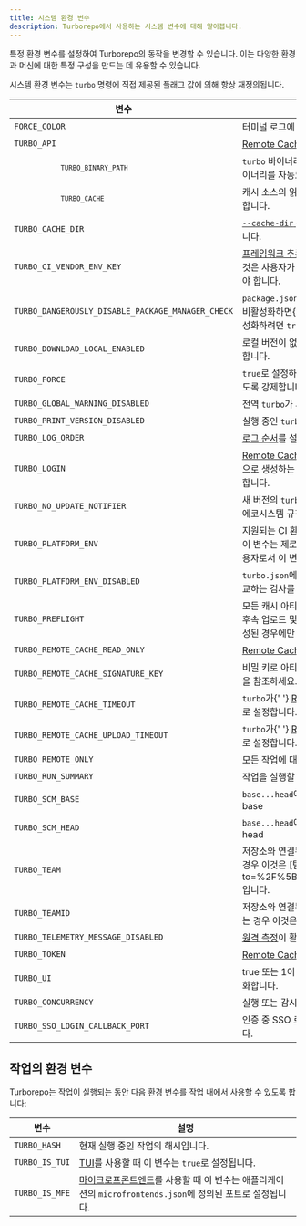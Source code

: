 ```yaml
---
title: 시스템 환경 변수
description: Turborepo에서 사용하는 시스템 변수에 대해 알아봅니다.
---
```



특정 환경 변수를 설정하여 Turborepo의 동작을 변경할 수 있습니다. 이는 다양한 환경과 머신에 대한 특정 구성을 만드는 데 유용할 수 있습니다.

시스템 환경 변수는 `turbo` 명령에 직접 제공된 플래그 값에 의해 항상 재정의됩니다.

<table id="system-environment-variables-table">
  <thead>
    <tr>
      <th>변수</th>
      <th>설명</th>
    </tr>
  </thead>
  <tbody>
    <tr id="force_color">
      <td>
        <code>FORCE_COLOR</code>
      </td>
      <td>터미널 로그에 색상을 강제로 표시합니다</td>
    </tr>
    <tr id="turbo_api">
      <td>
        <code>TURBO_API</code>
      </td>
      <td>
        <a href="/docs/core-concepts/remote-caching">Remote Cache</a>의 기본
        URL을 설정합니다.
      </td>
    </tr>
    <tr id="turbo_binary_path">
      <td>
        <code>
          <code>TURBO_BINARY_PATH</code>
        </code>
      </td>
      <td>
        <code>turbo</code> 바이너리의 경로를 수동으로 설정합니다. 기본적으로{' '}
        <code>turbo</code>는 바이너리를 자동으로 검색하므로 드문 경우에만
        사용해야 합니다.
      </td>
    </tr>
    <tr id="turbo_cache">
      <td>
        <code>
          <code>TURBO_CACHE</code>
        </code>
      </td>
      <td>
        캐시 소스의 읽기 및 쓰기를 제어합니다.{' '}
        <a href="/docs/reference/run#--cache-options">
          <code>--cache</code>
        </a>
        와 동일한 구문을 사용합니다.
      </td>
    </tr>
    <tr id="turbo_cache_dir">
      <td>
        <code>TURBO_CACHE_DIR</code>
      </td>
      <td>
        <a href="/docs/reference/run#--cache-dir-path">
          <code>--cache-dir</code>
        </a>{' '}
        플래그를 사용하는 것과 유사하게 캐시 디렉토리를 설정합니다.
      </td>
    </tr>
    <tr id="turbo_ci_vendor_env_key">
      <td>
        <code>TURBO_CI_VENDOR_ENV_KEY</code>
      </td>
      <td>
        <a href="/docs/crafting-your-repository/using-environment-variables#framework-inference">
          프레임워크 추론
        </a>
        에서 <strong>제외</strong>하려는 환경 변수의 접두사를 설정합니다.<span></span>
        <strong>참고</strong>: 이것은 사용자가 설정할 필요가 없으며 지원되는
        플랫폼에서 자동으로 구성되어야 합니다.
      </td>
    </tr>
    <tr id="turbo_dangerously_disable_package_manager_check">
      <td>
        <code>TURBO_DANGEROUSLY_DISABLE_PACKAGE_MANAGER_CHECK</code>
      </td>
      <td>
        <code>package.json</code>의 <code>packageManager</code> 필드 검사를
        비활성화합니다. 이 검사를 비활성화하면{' '}
        <a href="/docs/reference/run#--dangerously-disable-package-manager-check">
          오류 및 예상치 못한 캐싱 동작
        </a>
        이 발생할 수 있습니다. 비활성화하려면 <code>true</code> 또는{' '}
        <code>1</code>을 사용합니다.
      </td>
    </tr>
    <tr id="turbo_download_local_enabled">
      <td>
        <code>TURBO_DOWNLOAD_LOCAL_ENABLED</code>
      </td>
      <td>
        로컬 버전이 없는 경우 전역 <code>turbo</code>가 올바른 로컬 버전을
        설치하도록 활성화합니다.
      </td>
    </tr>
    <tr id="turbo_force">
      <td>
        <code>TURBO_FORCE</code>
      </td>
      <td>
        <code>true</code>로 설정하면 모든 캐싱을 선택 해제하고 모든 작업을
        전체적으로 실행하도록 강제합니다.
      </td>
    </tr>
    <tr id="turbo_global_warning_disabled">
      <td>
        <code>TURBO_GLOBAL_WARNING_DISABLED</code>
      </td>
      <td>
        전역 <code>turbo</code>가 사용할 로컬 버전을 찾을 수 없을 때 경고를
        비활성화합니다.
      </td>
    </tr>
    <tr id="turbo_print_version_disabled">
      <td>
        <code>TURBO_PRINT_VERSION_DISABLED</code>
      </td>
      <td>
        실행 중인 <code>turbo</code> 버전의 출력을 비활성화합니다.
      </td>
    </tr>
    <tr id="turbo_log_order">
      <td>
        <code>TURBO_LOG_ORDER</code>
      </td>
      <td>
        <a href="/docs/reference/run#--log-order-option">로그 순서</a>를
        설정합니다. 허용되는 값은 <code>grouped</code> 및 <code>default</code>
        입니다.
      </td>
    </tr>
    <tr id="turbo_login">
      <td>
        <code>TURBO_LOGIN</code>
      </td>
      <td>
        <a href="/docs/core-concepts/remote-caching">Remote Cache</a>에
        로그인하는 데 사용되는 URL을 설정합니다. 토큰을 동적으로 생성하는
        엔드포인트를 구현하는 자체 호스팅 Remote Cache에만 필요합니다.
      </td>
    </tr>
    <tr id="turbo_no_update_notifier">
      <td>
        <code>TURBO_NO_UPDATE_NOTIFIER</code>
      </td>
      <td>
        새 버전의 <code>turbo</code>를 사용할 수 있을 때 나타나는 업데이트
        알림을 제거합니다. 에코시스템 규칙에 따라{' '}
        <code>NO_UPDATE_NOTIFIER</code>도 사용할 수 있습니다.
      </td>
    </tr>
    <tr id="turbo_platform_env">
      <td>
        <code>TURBO_PLATFORM_ENV</code>
      </td>
      <td>
        지원되는 CI 환경(Vercel)에서 구성된 환경 변수 키의 CSV입니다.{' '}
        <strong>참고</strong>: 이 변수는 제로 구성 환경 변수를 구현하려는
        플랫폼을 위한 것입니다. 최종 사용자로서 이 변수를 사용하도록 의도되지
        않았습니다.{' '}
      </td>
    </tr>
    <tr id="turbo_platform_env_disabled">
      <td>
        <code>TURBO_PLATFORM_ENV_DISABLED</code>
      </td>
      <td>
        <code>turbo.json</code>에 구성된 환경 변수를 지원되는 플랫폼에 설정된
        환경 변수와 비교하는 검사를 비활성화합니다
      </td>
    </tr>
    <tr id="turbo_preflight">
      <td>
        <code>TURBO_PREFLIGHT</code>
      </td>
      <td>
        모든 캐시 아티팩트 및 분석 요청 전에 preflight 요청 전송을 활성화합니다.
        후속 업로드 및 다운로드는 리디렉션을 따릅니다.{' '}
        <a href="/docs/core-concepts/remote-caching">Remote Caching</a>이 구성된
        경우에만 적용됩니다.
      </td>
    </tr>
    <tr id="turbo_remote_cache_read_only">
      <td>
        <code>TURBO_REMOTE_CACHE_READ_ONLY</code>
      </td>
      <td>
        <a href="/docs/core-concepts/remote-caching">Remote Cache</a>에 쓰기를
        방지하지만 읽기는 허용합니다.
      </td>
    </tr>
    <tr id="turbo_remote_cache_signature_key">
      <td>
        <code>TURBO_REMOTE_CACHE_SIGNATURE_KEY</code>
      </td>
      <td>
        비밀 키로 아티팩트에 서명합니다. 자세한 내용은{' '}
        <a href="/docs/core-concepts/remote-caching#artifact-integrity-and-authenticity-verification">
          아티팩트 무결성 섹션
        </a>
        을 참조하세요.
      </td>
    </tr>
    <tr id="turbo_remote_cache_timeout">
      <td>
        <code>TURBO_REMOTE_CACHE_TIMEOUT</code>
      </td>
      <td>
        <code>turbo</code>가{' '}
        <a href="/docs/core-concepts/remote-caching">Remote Cache</a>에서
        아티팩트를 가져오는 시간 초과를 초 단위로 설정합니다.
      </td>
    </tr>
    <tr id="turbo_remote_cache_upload_timeout">
      <td>
        <code>TURBO_REMOTE_CACHE_UPLOAD_TIMEOUT</code>
      </td>
      <td>
        <code>turbo</code>가{' '}
        <a href="/docs/core-concepts/remote-caching">Remote Cache</a>에
        아티팩트를 업로드하는 시간 초과를 초 단위로 설정합니다.
      </td>
    </tr>
    <tr id="turbo_remote_only">
      <td>
        <code>TURBO_REMOTE_ONLY</code>
      </td>
      <td>모든 작업에 대해 로컬 파일 시스템 캐시를 항상 무시합니다.</td>
    </tr>
    <tr id="turbo_run_summary">
      <td>
        <code>TURBO_RUN_SUMMARY</code>
      </td>
      <td>
        작업을 실행할 때 <a href="/docs/reference/run#--summarize">실행 요약</a>
        을 생성합니다.
      </td>
    </tr>
    <tr id="turbo_scm_base">
      <td>
        <code>TURBO_SCM_BASE</code>
      </td>
      <td>
        <code>base...head</code>에서 변경된 내용을 계산할 때{' '}
        <code>--affected</code>에서 사용하는 base
      </td>
    </tr>
    <tr id="turbo_scm_head">
      <td>
        <code>TURBO_SCM_HEAD</code>
      </td>
      <td>
        <code>base...head</code>에서 변경된 내용을 계산할 때{' '}
        <code>--affected</code>에서 사용하는 head
      </td>
    </tr>
    <tr id="turbo_team">
      <td>
        <code>TURBO_TEAM</code>
      </td>
      <td>
        저장소와 연결된 계정 이름입니다.{' '}
        <a
          href="https://vercel.com/docs/monorepos/remote-caching#vercel-remote-cache"
          rel="noreferrer noopener"
          target="_blank"
        >
          Vercel Remote Cache
        </a>
        를 사용하는 경우 이것은 [팀의
        슬러그](https://vercel.com/d?to=%2F%5Bteam%5D%2F%7E%2Fsettings&title=Get+team+slug)입니다.
      </td>
    </tr>
    <tr id="turbo_teamid">
      <td>
        <code>TURBO_TEAMID</code>
      </td>
      <td>
        저장소와 연결된 계정 식별자입니다.{' '}
        <a
          href="https://vercel.com/docs/monorepos/remote-caching#vercel-remote-cache"
          rel="noreferrer noopener"
          target="_blank"
        >
          Vercel Remote Cache
        </a>
        를 사용하는 경우 이것은 팀의 ID입니다.
      </td>
    </tr>
    <tr id="turbo_telemetry_message_disabled">
      <td>
        <code>TURBO_TELEMETRY_MESSAGE_DISABLED</code>
      </td>
      <td>
        <a href="/docs/telemetry">원격 측정</a>이 활성화되어 있음을 알려주는
        메시지를 비활성화합니다.
      </td>
    </tr>
    <tr id="turbo_token">
      <td>
        <code>TURBO_TOKEN</code>
      </td>
      <td>
        <a href="/docs/core-concepts/remote-caching">Remote Cache</a>에
        액세스하기 위한 인증용 Bearer 토큰입니다.
      </td>
    </tr>
    <tr id="turbo_ui">
      <td>
        <code>TURBO_UI</code>
      </td>
      <td>
        true 또는 1이 전달되면 TUI를 활성화하고, false 또는 0이 전달되면
        비활성화합니다.
      </td>
    </tr>
    <tr id="turbo_concurrency">
      <td>
        <code>TURBO_CONCURRENCY</code>
      </td>
      <td>
        실행 또는 감시 모드에서{' '}
        <a href="/repo/docs/reference/run#--concurrency-number--percentage">
          동시성
        </a>{' '}
        설정을 제어합니다.
      </td>
    </tr>
    <tr id="turbo_sso_login_callback_port">
      <td>
        <code>TURBO_SSO_LOGIN_CALLBACK_PORT</code>
      </td>
      <td>
        인증 중 SSO 로그인 콜백 서버에 사용되는 기본 포트(9789)를 재정의합니다.
      </td>
    </tr>
  </tbody>
</table>

## 작업의 환경 변수

Turborepo는 작업이 실행되는 동안 다음 환경 변수를 작업 내에서 사용할 수 있도록 합니다:

| 변수           | 설명                                                                                                                                     |
| -------------- | ---------------------------------------------------------------------------------------------------------------------------------------- |
| `TURBO_HASH`   | 현재 실행 중인 작업의 해시입니다.                                                                                                        |
| `TURBO_IS_TUI` | [TUI](/docs/reference/configuration#ui)를 사용할 때 이 변수는 `true`로 설정됩니다.                                                       |
| `TURBO_IS_MFE` | [마이크로프론트엔드](/docs/guides/microfrontends)를 사용할 때 이 변수는 애플리케이션의 `microfrontends.json`에 정의된 포트로 설정됩니다. |
